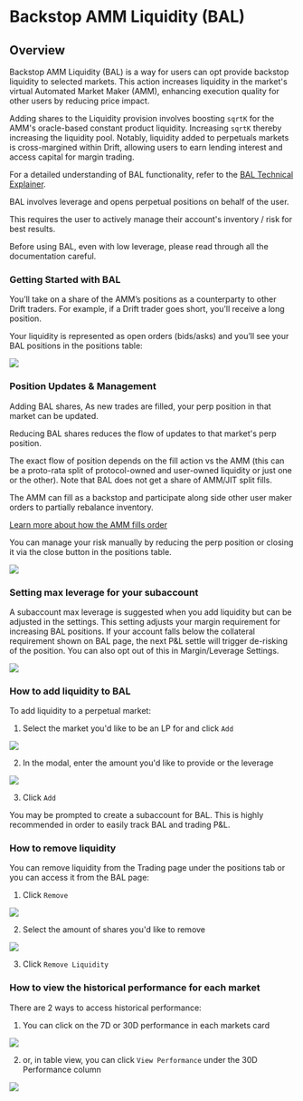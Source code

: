 
# Backstop AMM Liquidity (BAL)

## Overview

Backstop AMM Liquidity (BAL) is a way for users can opt provide backstop liquidity to selected markets. This action increases liquidity in the market's virtual Automated Market Maker (AMM), enhancing execution quality for other users by reducing price impact.

Adding shares to the Liquidity provision involves boosting `sqrtK` for the AMM's oracle-based constant product liquidity. Increasing `sqrtK` thereby increasing the liquidity pool. Notably, liquidity added to perpetuals markets is cross-margined within Drift, allowing users to earn lending interest and access capital for margin trading.

For a detailed understanding of BAL functionality, refer to the [BAL Technical Explainer](/backstop-amm-liquidity/bal-provider-overview).

<Callout type="warning" emoji="⚠️">
BAL involves leverage and opens perpetual positions on behalf of the user.

This requires the user to actively manage their account's inventory / risk for best results.

Before using BAL, even with low leverage, please read through all the documentation careful.

</Callout>

### Getting Started with BAL

You’ll take on a share of the AMM’s positions as a counterparty to other Drift traders. For example, if a Drift trader goes short, you’ll receive a long position.

Your liquidity is represented as open orders (bids/asks) and you’ll see your BAL positions in the positions table:

![](public/assets/DLP-intro-1.png)

### Position Updates & Management

Adding BAL shares, As new trades are filled, your perp position in that market can be updated.

Reducing BAL shares reduces the flow of updates to that market's perp position.

The exact flow of position depends on the fill action vs the AMM (this can be a proto-rata split of protocol-owned and user-owned liquidity or just one or the other). Note that BAL does not get a share of AMM/JIT split fills.

The AMM can fill as a backstop and participate along side other user maker orders to partially rebalance inventory.

[Learn more about how the AMM fills order](/about-v2/drift-amm)

You can manage your risk manually by reducing the perp position or closing it via the close button in the positions table.

![](public/assets/DLP-intro-2.png)

### Setting max leverage for your subaccount

A subaccount max leverage is suggested when you add liquidity but can be adjusted in the settings. This setting adjusts your margin requirement for increasing BAL positions. If your account falls below the collateral requirement shown on BAL page, the next P&L settle will trigger de-risking of the position. You can also opt out of this in Margin/Leverage Settings.

![](public/assets/DLP-intro-3.png)

### How to add liquidity to BAL

To add liquidity to a perpetual market:

1.  Select the market you'd like to be an LP for and click `Add`

![](public/assets/dlp-select-market.png)

2.  In the modal, enter the amount you'd like to provide or the leverage

![](public/assets/dlp-add-liquidity.png)

3.  Click `Add`

You may be prompted to create a subaccount for BAL. This is highly recommended in order to easily track BAL and trading P&L.

### How to remove liquidity

You can remove liquidity from the Trading page under the positions tab or you can access it from the BAL page:

1.  Click `Remove`

![](public/assets/dlp-remove-position.png)

2.  Select the amount of shares you'd like to remove

![](public/assets/dlp-select-shares-to-remove.png)

3.  Click `Remove Liquidity`

### How to view the historical performance for each market

There are 2 ways to access historical performance:

1.  You can click on the 7D or 30D performance in each markets card

![](public/assets/dlp-performance-chart.png)

2.  or, in table view, you can click `View Performance` under the 30D Performance column

![](public/assets/dlp-performance-table-view.png)
